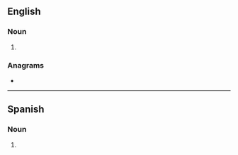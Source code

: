 ==English==

===Noun===
{{head|en|noun plural form}}

# {{plural of|hater|lang=en}}

===Anagrams===
* {{anagrams|en|Earths|Hartes|Hearst|Hearts|Sarthe|Sather|Tahers|earths|hear'st|hearts|rehats|shetar}}
----
==Spanish==

===Noun===
{{head|es|noun plural form}}

# {{plural of|hater|lang=es}}